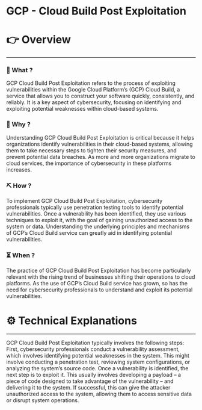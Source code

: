 # GCP - Cloud Build Post Exploitation


# 👉 Overview

---

### 👀 What ?

GCP Cloud Build Post Exploitation refers to the process of exploiting vulnerabilities within the Google Cloud Platform’s (GCP) Cloud Build, a service that allows you to construct your software quickly, consistently, and reliably. It is a key aspect of cybersecurity, focusing on identifying and exploiting potential weaknesses within cloud-based systems.


### 🧐 Why ?

Understanding GCP Cloud Build Post Exploitation is critical because it helps organizations identify vulnerabilities in their cloud-based systems, allowing them to take necessary steps to tighten their security measures, and prevent potential data breaches. As more and more organizations migrate to cloud services, the importance of cybersecurity in these platforms increases.


### ⛏️ How ?

To implement GCP Cloud Build Post Exploitation, cybersecurity professionals typically use penetration testing tools to identify potential vulnerabilities. Once a vulnerability has been identified, they use various techniques to exploit it, with the goal of gaining unauthorized access to the system or data. Understanding the underlying principles and mechanisms of GCP’s Cloud Build service can greatly aid in identifying potential vulnerabilities.


### ⏳ When ?

The practice of GCP Cloud Build Post Exploitation has become particularly relevant with the rising trend of businesses shifting their operations to cloud platforms. As the use of GCP’s Cloud Build service has grown, so has the need for cybersecurity professionals to understand and exploit its potential vulnerabilities.


# ⚙️ Technical Explanations

---

GCP Cloud Build Post Exploitation typically involves the following steps: First, cybersecurity professionals conduct a vulnerability assessment, which involves identifying potential weaknesses in the system. This might involve conducting a penetration test, reviewing system configurations, or analyzing the system’s source code. Once a vulnerability is identified, the next step is to exploit it. This usually involves developing a payload – a piece of code designed to take advantage of the vulnerability – and delivering it to the system. If successful, this can give the attacker unauthorized access to the system, allowing them to access sensitive data or disrupt system operations.
